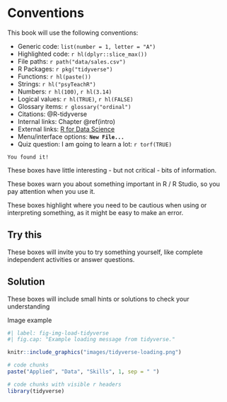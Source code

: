 # Conventions

This book will use the following conventions:

* Generic code: `list(number = 1, letter = "A")`
* Highlighted code: `r hl(dplyr::slice_max())`
* File paths: `r path("data/sales.csv")`
* R Packages: `r pkg("tidyverse")`
* Functions: `r hl(paste())`
* Strings: `r hl("psyTeachR")`
* Numbers: `r hl(100)`, `r hl(3.14)`
* Logical values: `r hl(TRUE)`, `r hl(FALSE)`
* Glossary items: `r glossary("ordinal")`
* Citations: @R-tidyverse
* Internal links: Chapter\ \@ref(intro)
* External links: [R for Data Science](https://r4ds.had.co.nz/){target="_blank"}
* Menu/interface options: **`New File...`**
* Quiz question: I am going to learn a lot: `r torf(TRUE)`

```block
You found it!
```

::: {.callout-note}
These boxes have little interesting - but not critical - bits of information. 
:::

::: {.callout-important}
These boxes warn you about something important in R / R Studio, so you pay attention when you use it. 
:::

::: {.callout-warning}
These boxes highlight where you need to be cautious when using or interpreting something, as it might be easy to make an error. 
:::

::: {.callout-tip}
# Try this
These boxes will invite you to try something yourself, like complete independent activities or answer questions. 
:::

::: {.callout-caution collapse="true"} 
# Solution
These boxes will include small hints or solutions to check your understanding
:::

Image example

```r
#| label: fig-img-load-tidyverse
#| fig.cap: "Example loading message from tidyverse."

knitr::include_graphics("images/tidyverse-loading.png")

```

```r
# code chunks
paste("Applied", "Data", "Skills", 1, sep = " ")
```


```r
# code chunks with visible r headers
library(tidyverse)
```
